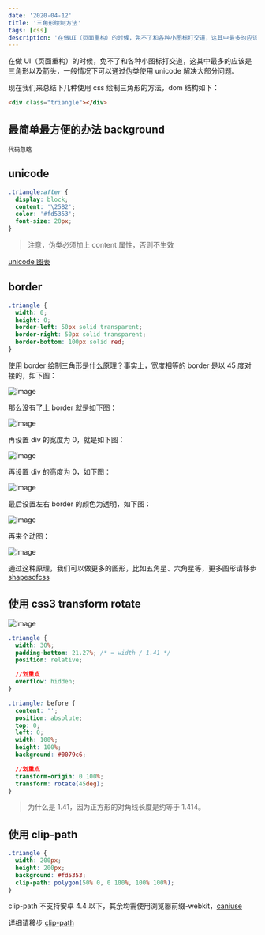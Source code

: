 ```yaml
---
date: '2020-04-12'
title: '三角形绘制方法'
tags: [css]
description: '在做UI（页面重构）的时候，免不了和各种小图标打交道，这其中最多的应该是三角形以及箭头'
---
```


在做 UI（页面重构）的时候，免不了和各种小图标打交道，这其中最多的应该是三角形以及箭头，一般情况下可以通过伪类使用 unicode 解决大部分问题。

现在我们来总结下几种使用 css 绘制三角形的方法，dom 结构如下：

```html
<div class="triangle"></div>
```

## 最简单最方便的办法 background

```
代码忽略
```

## unicode

```css
.triangle:after {
  display: block;
  content: '\25B2';
  color: '#fd5353';
  font-size: 20px;
}
```

> 注意，伪类必须加上 content 属性，否则不生效

[unicode 图表](http://www.w3cplus.com/solution/css3content/images/html.png)

## border

```css
.triangle {
  width: 0;
  height: 0;
  border-left: 50px solid transparent;
  border-right: 50px solid transparent;
  border-bottom: 100px solid red;
}
```

使用 border 绘制三角形是什么原理？事实上，宽度相等的 border 是以 45 度对接的，如下图：

![image](https://i.stack.imgur.com/hZefy.png)

那么没有了上 border 就是如下图：

![image](https://i.stack.imgur.com/uV9Q5.png)

再设置 div 的宽度为 0，就是如下图：

![image](https://i.stack.imgur.com/K1A7G.png)

再设置 div 的高度为 0，如下图：

![image](https://i.stack.imgur.com/NsmsW.png)

最后设置左右 border 的颜色为透明，如下图：

![image](https://i.stack.imgur.com/B42zY.png)

再来个动图：

![image](https://i.stack.imgur.com/vYvqa.gif)

通过这种原理，我们可以做更多的图形，比如五角星、六角星等，更多图形请移步[shapesofcss](https://css-tricks.com/examples/ShapesOfcss/)

## 使用 css3 transform rotate

![image](https://i.stack.imgur.com/mEaS1.jpg)

```css
.triangle {
  width: 30%;
  padding-bottom: 21.27%; /* = width / 1.41 */
  position: relative;

  //划重点
  overflow: hidden;
}

.triangle: before {
  content: '';
  position: absolute;
  top: 0;
  left: 0;
  width: 100%;
  height: 100%;
  background: #0079c6;

  //划重点
  transform-origin: 0 100%;
  transform: rotate(45deg);
}
```

> 为什么是 1.41，因为正方形的对角线长度是约等于 1.414。

## 使用 clip-path

```css
.triangle {
  width: 200px;
  height: 200px;
  background: #fd5353;
  clip-path: polygon(50% 0, 0 100%, 100% 100%);
}
```

clip-path 不支持安卓 4.4 以下，其余均需使用浏览器前缀-webkit，[caniuse](http://caniuse.com/#feat=css-clip-path)

详细请移步 [clip-path](https://developer.mozilla.org/zh-CN/docs/Web/css/clip-path)
